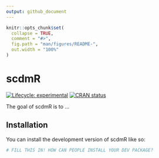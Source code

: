 ```yaml
---
output: github_document
---
```


<!-- README.md is generated from README.Rmd. Please edit that file -->

```r
knitr::opts_chunk$set(
  collapse = TRUE,
  comment = "#>",
  fig.path = "man/figures/README-",
  out.width = "100%"
)
```

# scdmR

<!-- badges: start -->
[![Lifecycle: experimental](https://img.shields.io/badge/lifecycle-experimental-orange.svg)](https://lifecycle.r-lib.org/articles/stages.html#experimental)
[![CRAN status](https://www.r-pkg.org/badges/version/scdmR)](https://CRAN.R-project.org/package=scdmR)
<!-- badges: end -->

The goal of scdmR is to ...

## Installation

You can install the development version of scdmR like so:

``` r
# FILL THIS IN! HOW CAN PEOPLE INSTALL YOUR DEV PACKAGE?
```
